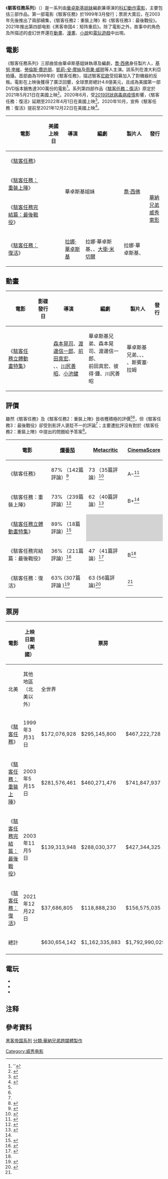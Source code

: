 {{noteTA
|G1=Movie
|G2=Show
|1=zh-cn:尼奥; zh-tw:尼歐; zh-hk:里奧;
|2=zh-cn:重装上阵; zh-tw:重裝上陣; zh-hk:決戰未來; 
|3=zh-cn:矩阵革命; zh-tw:最後戰役; zh-hk:驚變世紀; 
|4=zh-cn:矩阵重启; zh-tw:復活; zh-hk:復活次元;
|5=zh-cn:乔·西佛;;zh-tw:喬·西佛;zh-hk:祖·舒路華;
}}
{{Infobox film
| name           = 駭客任務
| original_name  = {{lang|en|''The Matrix''}}
| image          = The-matrix-logo.svg
| image_size     = 
| director       = [[華卓斯基姐妹|華卓斯基姐妹]]<ref group=注 name=:注1>演职员表中作“沃卓斯基兄弟”（{{lang-en|The Wachowski Brothers}}）。</ref>
| producer       = [[喬·西佛|喬·西佛]]
| writer         = 華卓斯基姐妹<ref group=注 name=:注1/>
| starring       = [[基努·李維|基努·李維]]<br />[[勞倫斯·費許朋|勞倫斯·費許朋]]<br />[[凱莉-安·摩絲|凱莉-安·摩絲]]<br />[[雨果·威明|雨果·威明]]
| music          = {{link-en|唐·戴維斯 (作曲家)|Don Davis (composer)|唐·戴維斯}}
| cinematography = {{link-en|比爾·波普|Bill Pope}}
| editing        = {{link-en|柴克·史登堡|Zach Staenberg}}
| studio         = [[威秀電影|威秀電影]]<br />{{link-en|西佛影業|Silver Pictures}}<br />Fuse Global
| distributor    = [[華納兄弟|華納兄弟]]
| released       = 1999年-2021年
| runtime        = 551分鐘
| country        = {{美國}}<br />{{澳大利亞}}
| language       = 英語
| budget         = 5.53億美元–5.55億美元
| gross          = 17.92億美元
}}
《'''駭客任務系列'''》（{{lang-en|''The Matrix''}}）是一系列由[[華卓斯基姐妹|華卓斯基姐妹]]編劇兼導演的[[科幻片|科幻]][[動作電影|動作電影]]，主要包括三部作品。第一部電影《駭客任務》於1999年3月發行；票房大賣后，在2003年先後推出了兩部續集，《駭客任務2：重裝上陣》和《駭客任務3：最後戰役》。2021年推出第四部电影《黑客帝国4：矩阵重启》。除了電影之外，故事中的角色及所描述的虛幻世界還在[[動畫|動畫]]、[[漫畫|漫畫]]、[[小說|小說]]和[[電玩遊戲|電玩遊戲]]中出現。

== 電影 ==
《駭客任務系列》三部曲皆由華卓斯基姐妹執導及編劇，[[喬·西佛|喬·西佛]]身任製片人，[[基努·李維|基努·李維]]、[[勞倫斯·費許朋|勞倫斯·費許朋]]、[[凱莉-安·摩絲|凱莉-安·摩絲]]及[[雨果·威明|雨果·威明]]等人主演。該系列在澳大利亞拍攝，首部曲為1999年的《駭客任務》，描述駭客[[尼歐|尼歐]]受招募加入了對機器的反叛。電影在上映後獲得了廣泛回響，全球票房總計4.6億美元，且成為美國第一部DVD版本銷售達300萬份的電影<ref name="dvdsales">''{{cite web|url=http://whatisthematrix.warnerbros.com/rl_cmp/rl_press_August_01_00.html|archiveurl=https://web.archive.org/web/20080305104849/http://whatisthematrix.warnerbros.com/rl_cmp/rl_press_August_01_00.html|archivedate=2008-03-05|title=Press release – August 1, 2000 – The Matrix DVD: The first to sell 3 million|publisher=Warner Bros., Inc.|work=Whatisthematrix.warnerbros.com|location=Burbank|date=2000-08-01|accessdate=2012-04-10|dead-url=no}}</ref>。系列第四部作品《[[駭客任務：復活|駭客任務：復活]]》原定於2021年5月21日在美國上映<ref>{{cite web | url = https://www.hollywoodreporter.com/heat-vision/matrix-4-works-keanu-reeves-lana-wachowski-1233371 | title = 'Matrix 4' in the Works With Keanu Reeves and Lana Wachowski | first = Borys | last = Kit | date = 2019-08-20 | accessdate = 2019-08-20 | work = [[The_Hollywood_Reporter|The Hollywood Reporter]] | archive-url = https://web.archive.org/web/20190820215514/https://www.hollywoodreporter.com/heat-vision/matrix-4-works-keanu-reeves-lana-wachowski-1233371 | archive-date = 2019-08-20 | dead-url = no }}</ref>。2020年6月，受[[2019冠狀病毒病疫情|2019冠狀病毒病疫情]]影響，《駭客任務：復活》延期至2022年4月1日在美國上映<ref>{{cite web|url=https://deadline.com/2020/06/matrix-4-godzilla-vs-king-release-date-changes-1202958388/|title=‘Matrix 4’ Moves To 2022, ‘Godzilla Vs. Kong’ Stomps To 2021 & More: Warner Bros. Release Date Change Friday|work=[[Deadline_Hollywood|Deadline Hollywood]]|date=2020-06-12|accessdate=2020-07-03|archive-url=https://web.archive.org/web/20200630231733/https://deadline.com/2020/06/matrix-4-godzilla-vs-king-release-date-changes-1202958388/|archive-date=2020-06-30|dead-url=no}}</ref>。2020年10月，宣佈《駭客任務：復活》提前至2021年12月22日在美國上映<ref>{{Cite web |last=D'Alessandro |first=Anthony |url=https://deadline.com/2020/10/dune-drifting-away-from-december-to-october-2021-1234591593/ |title=‘The Batman’ Flies To 2022 Post ‘Dune’ Drift, ‘Matrix 4’ Moves Up To Christmas 2021, ‘Shazam! 2’ Zaps To 2023 & More WB Changes – Update |publisher=[[Deadline_Hollywood|Deadline Hollywood]] |date=2020-10-05 |access-date=2020-10-05 |archive-date=2020-10-06 |archive-url=https://web.archive.org/web/20201006124701/https://deadline.com/2020/10/dune-drifting-away-from-december-to-october-2021-1234591593/ |dead-url=no }}</ref>。

{| class="wikitable plainrowheaders" style="text-align:center"
! 電影
! 美國上映日
! 導演
! 編劇
! 製片人
! 發行
|-
! scope=row style="text-align:left"| 《[[駭客任務|駭客任務]]》
| {{Start date|1999|3|31}}
| rowspan="3" colspan ="2" | 華卓斯基姐妹
| rowspan="3" | [[喬·西佛|喬·西佛]]
| rowspan="4" | [[華納兄弟|華納兄弟]]<br />[[威秀電影|威秀電影]]
|-
! scope=row style="text-align:left"| 《[[駭客任務：重裝上陣|駭客任務：重裝上陣]]》
| {{Start date|2003|5|15}}
|-
! scope=row style="text-align:left"| 《[[駭客任務完結篇：最後戰役|駭客任務完結篇：最後戰役]]》
| {{Start date|2003|11|5}}
|-
! scope=row style="text-align:left"| 《[[駭客任務：復活|駭客任務：復活]]》
| {{Start date|2021|12|22}}
| [[華卓斯基姐妹|拉娜·華卓斯基]]
| 拉娜·華卓斯基、{{le|亞歷山大·赫蒙|Aleksandar Hemon}}、[[大衛·米切爾_(作家)|大衛·米切爾]]
| 拉娜·華卓斯基、{{le|葛蘭特·希爾 (製片人)|Grant Hill (producer)|葛蘭特·希爾}}
|}

== 動畫 ==
{| class="wikitable plainrowheaders" style="text-align:center"
! 電影
! 影碟發行日
! 導演
! 編劇
! 製片人
! 發行
|-
! scope=row style="text-align:left"| 《[[駭客任務立體動畫特集|駭客任務立體動畫特集]]》
| {{Start date|2003|6|3}}
| [[森本晃司|森本晃司]]、[[渡邊信一郎|渡邊信一郎]]、[[前田真宏|前田真宏]]、<br>{{le|彼得·鍾|Peter Chung}}、{{le|安德魯·R·瓊斯|Andrew R. Jones}}、[[川尻善昭|川尻善昭]]、[[小池健|小池健]]
| 華卓斯基兄弟、森本晃司、渡邊信一郎、<br>前田真宏、彼得·鍾、川尻善昭
| 華卓斯基兄弟、{{le|麥可·艾瑞亞|Michael Arias}}、{{link-ja|竹内宏彰|竹内宏彰}}、<br>{{link-ja|田中榮子 (製片人)|田中栄子 (プロデューサー)|田中榮子}}、斯賓塞·拉姆
| {{le|華納家庭錄影|Warner Home Video}}
|}

== 評價 ==
雖然《駭客任務》及《駭客任務2：重裝上陣》皆收穫積極的評價<ref name="rt-matrix"/><ref name="rt-reloaded"/>，但《駭客任務3：最後戰役》卻受到影評人褒貶不一的評論<ref name="rt-revolutions" />；主要遭批評沒有對於《駭客任務2：重裝上陣》中提出的問題給予答案<ref>{{cite web |url=http://nymag.com/nymetro/movies/reviews/n_9482/index1.html |title=New York Metro review of Matrix Revolutions |publisher=Nymag.com |date=2003-11-17 |accessdate=2012-07-11 |archive-date=2012-08-20 |archive-url=https://web.archive.org/web/20120820012106/http://nymag.com/nymetro/movies/reviews/n_9482/index1.html |dead-url=no }}</ref>。

{| class="wikitable sortable" width=99% border="1" style="text-align: center;"
! 電影
! [[爛番茄|爛番茄]]
! [[Metacritic|Metacritic]]
! [[CinemaScore|CinemaScore]]
|-
| style="text-align:left;"| 《駭客任務》
| 87% （142篇評論）<ref name=rt-matrix>{{cite web | url=http://www.rottentomatoes.com/m/matrix/ | title=The Matrix | publisher=[[Rotten_Tomatoes|Rotten Tomatoes]] | accessdate=2012-09-01 | archive-date=2008-07-24 | archive-url=https://web.archive.org/web/20080724070519/http://www.rottentomatoes.com/m/matrix/ | dead-url=no }}</ref>
| 73 （35篇評論）<ref>{{cite web | url=http://www.metacritic.com/movie/the-matrix | title=The Matrix (1999) | publisher=[[Metacritic|Metacritic]] | accessdate=2008-12-15 | archive-date=2010-11-25 | archive-url=https://web.archive.org/web/20101125094630/http://www.metacritic.com/movie/the-matrix | dead-url=no }}</ref>
| A−<ref name="Mcs">{{cite web | url=http://www.cinemascore.com/ | title=Cinemascore | work=Cinemascore.com | accessdate=2015-03-19 | archive-date=2015-01-19 | archive-url=https://web.archive.org/web/20150119025202/http://www.cinemascore.com/ | dead-url=no }}</ref>
|-
| style="text-align:left;"| 《駭客任務：重裝上陣》
| 73% （239篇評論）<ref name=rt-reloaded>{{cite web | url=http://www.rottentomatoes.com/m/matrix_reloaded/ | title=The Matrix Reloaded | publisher=[[Rotten_Tomatoes|Rotten Tomatoes]] | accessdate=2012-09-01 | archive-date=2012-08-19 | archive-url=https://web.archive.org/web/20120819211432/http://www.rottentomatoes.com/m/matrix_reloaded/ | dead-url=no }}</ref>
| 62 （40篇評論）<ref>{{cite web | url=http://www.metacritic.com/movie/the-matrix-reloaded | title=The Matrix Reloaded (2003) | publisher=[[Metacritic|Metacritic]] | accessdate=2008-12-15 | archive-date=2010-10-21 | archive-url=https://web.archive.org/web/20101021081432/http://www.metacritic.com/movie/the-matrix-reloaded | dead-url=no }}</ref>
| B+<ref name="Mcs" />
|-
| style="text-align:left;"| 《[[駭客任務立體動畫特集|駭客任務立體動畫特集]]》
| 89% （18篇評論）<ref>{{cite web |url=http://www.rottentomatoes.com/m/animatrix/ |title=The Animatrix |publisher=[[Rotten_Tomatoes|Rotten Tomatoes]] |accessdate=2014-09-01 |archive-date=2014-09-12 |archive-url=https://web.archive.org/web/20140912081343/http://www.rottentomatoes.com/m/animatrix/ |dead-url=no }}</ref>
| style="background:#d3d3d3;"|
| style="background:#d3d3d3;"|
|-
| style="text-align:left;"| 《駭客任務完結篇：最後戰役》
| 36% （211篇評論）<ref name=rt-revolutions>{{cite web |url=http://www.rottentomatoes.com/m/matrix_revolutions/ |title=The Matrix Revolutions |publisher=[[Rotten_Tomatoes|Rotten Tomatoes]] |accessdate=2012-09-01 |archive-date=2012-08-22 |archive-url=https://web.archive.org/web/20120822205157/http://www.rottentomatoes.com/m/matrix_revolutions/ |dead-url=no }}</ref>
| 47 （41篇評論）<ref>{{cite web | url=http://www.metacritic.com/movie/the-matrix-revolutions | title=The Matrix Revolutions (2003) | publisher=[[Metacritic|Metacritic]] | accessdate=2008-12-11 | archive-date=2018-07-05 | archive-url=https://web.archive.org/web/20180705061555/http://www.metacritic.com/movie/the-matrix-revolutions | dead-url=no }}</ref>
| B<ref name="Mcs" />
|-
| style="text-align:left;"| 《駭客任務：復活》
| 63% (307篇評論 )<ref name=RT-Resurrections>{{cite web|url=https://www.rottentomatoes.com/m/the_matrix_resurrections|title=The Matrix Resurrections|work=rottentomatoes.com|access-date=January 2, 2022}}</ref>
| 63 (56篇評論)<ref>{{cite web|url=https://www.metacritic.com/movie/the-matrix-resurrections|title=The Matrix Resurrections|work=metacritic.com|access-date=January 2, 2022}}</ref>
| {{sort grade|B-}}<ref name="Mcs" />
|-
|}

== 票房 ==
{| class="wikitable sortable" width=99% border="1" style="text-align: center;"
|-
! rowspan="2" | 電影
! rowspan="2" | 上映日期<br>（美國）
! colspan="3" | 票房
! rowspan="2" | 預算
! rowspan="2" | 參考資料
|-
! 北美
! 其他地區<br>（北美以外）
! 全世界
|-
| style="text-align:left;"| 《[[駭客任務|駭客任務]]》
| 1999年3月31日
| $172,076,928
| $295,145,800
| $467,222,728
| $6,300-$6,500萬
| <ref>{{cite web|url=http://www.boxofficemojo.com/movies/?id=matrix.htm|title=The Matrix (1999)|publisher=[[Box_Office_Mojo|Box Office Mojo]]|accessdate=2012-07-07|archive-date=2019-09-04|archive-url=https://web.archive.org/web/20190904034751/https://www.boxofficemojo.com/movies/?id=matrix.htm|dead-url=no}}</ref>
|-
| style="text-align:left;"| 《[[駭客任務：重裝上陣|駭客任務：重裝上陣]]》
| 2003年5月15日
| $281,576,461
| $460,271,476
| $741,847,937
| $1.5億
| <ref>{{cite web|url=http://www.boxofficemojo.com/movies/?id=matrixreloaded.htm|title=The Matrix Reloaded (2003)|publisher=[[Box_Office_Mojo|Box Office Mojo]]|accessdate=2012-07-07|archive-date=2018-11-06|archive-url=https://web.archive.org/web/20181106215429/https://www.boxofficemojo.com/movies/?id=matrixreloaded.htm|dead-url=no}}</ref>
|-
| style="text-align:left;"| 《[[駭客任務完結篇：最後戰役|駭客任務完結篇：最後戰役]]》
| 2003年11月5日
| $139,313,948
| $288,030,377
| $427,344,325
| $1.5億<ref>{{Cite web |url=http://www.allmovie.com/work/the-matrix-revolutions-282917 |title=WebCite query result |website=www.webcitation.org |access-date=2016-06-06 |deadurl=yes |archiveurl=https://www.webcitation.org/5nfGxGihq?url=http://www.allmovie.com/work/the-matrix-revolutions-282917 |archivedate=2010-02-19 }}</ref>
| <ref>{{cite web|url=http://www.boxofficemojo.com/movies/?id=matrixrevolutions.htm|title=The Matrix Revolutions (2003)|publisher=[[Box_Office_Mojo|Box Office Mojo]]|accessdate=2012-07-07|archive-date=2019-06-05|archive-url=https://web.archive.org/web/20190605101524/https://www.boxofficemojo.com/movies/?id=matrixrevolutions.htm|dead-url=no}}</ref>
|-
| style="text-align:left;"| 《[[駭客任務：復活|駭客任務：復活]]》
| 2021年12月22日
| $37,686,805
| $118,888,230
| $156,575,035
| $1.9億<ref>{{cite web|url= https://variety.com/2021/film/box-office/spiderman-billion-dollars-box-office-pandemic-1235143308/ |title='Spider-Man: No Way Home' Becomes First Pandemic-Era Movie to Smash $1 Billion Milestone Globally |date=December 26, 2021|first=Rebecca |last= Rubin|website= Variety |access-date=January 16, 2022}}</ref>
|-
! colspan="2" | 總計
! $630,654,142
! $1,162,335,883
! $1,792,990,025
! $5.53億- $5.55億
! <ref>{{cite web |url=http://www.boxofficemojo.com/franchises/chart/?id=matrix.htm |title=The Matrix Moviesat the Box Office |accessdate=2014-07-15 |publisher=Box Office Mojo |archive-date=2014-07-12 |archive-url=https://web.archive.org/web/20140712174906/http://boxofficemojo.com/franchises/chart/?id=matrix.htm |dead-url=no }}</ref>
|-
|}

== 電玩 ==
* {{link-en|駭客任務：重裝上陣 (遊戲)|Enter the Matrix|駭客任務：重裝上陣}}
* {{link-en|駭客任務Online|The Matrix Online}}
* {{link-en|駭客任務：關鍵抉擇|The Matrix: Path of Neo}}

== 注释 ==
<references group="注" />

== 參考資料 ==
{{Reflist|colwidth=30em}}

{{骇客任务}}

{{DEFAULTSORT:Matrix, The}}
[[分類:黑客帝国系列|]]
[[分類:華納兄弟跨媒體製作|分類:華納兄弟跨媒體製作]]
[[Category:威秀电影|Category:威秀电影]]